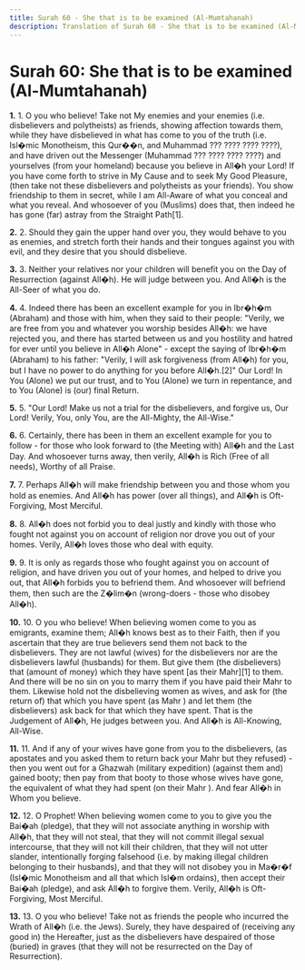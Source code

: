 ```yaml
---
title: Surah 60 - She that is to be examined (Al-Mumtahanah)
description: Translation of Surah 60 - She that is to be examined (Al-Mumtahanah)
---
```


# Surah 60: She that is to be examined (Al-Mumtahanah)

**1.** 1. O you who believe! Take not My enemies and your enemies (i.e. disbelievers and polytheists) as friends, showing affection towards them, while they have disbelieved in what has come to you of the truth (i.e. Isl�mic Monotheism, this Qur��n, and Muhammad ??? ???? ???? ????), and have driven out the Messenger (Muhammad ??? ???? ???? ????) and yourselves (from your homeland) because you believe in All�h your Lord! If you have come forth to strive in My Cause and to seek My Good Pleasure, (then take not these disbelievers and polytheists as your friends). You show friendship to them in secret, while I am All-Aware of what you conceal and what you reveal. And whosoever of you (Muslims) does that, then indeed he has gone (far) astray from the Straight Path[1].

**2.** 2. Should they gain the upper hand over you, they would behave to you as enemies, and stretch forth their hands and their tongues against you with evil, and they desire that you should disbelieve.

**3.** 3. Neither your relatives nor your children will benefit you on the Day of Resurrection (against All�h). He will judge between you. And All�h is the All-Seer of what you do.

**4.** 4. Indeed there has been an excellent example for you in Ibr�h�m (Abraham) and those with him, when they said to their people: "Verily, we are free from you and whatever you worship besides All�h: we have rejected you, and there has started between us and you hostility and hatred for ever until you believe in All�h Alone" - except the saying of Ibr�h�m (Abraham) to his father: "Verily, I will ask forgiveness (from All�h) for you, but I have no power to do anything for you before All�h.[2]" Our Lord! In You (Alone) we put our trust, and to You (Alone) we turn in repentance, and to You (Alone) is (our) final Return.

**5.** 5. "Our Lord! Make us not a trial for the disbelievers, and forgive us, Our Lord! Verily, You, only You, are the All-Mighty, the All-Wise."

**6.** 6. Certainly, there has been in them an excellent example for you to follow - for those who look forward to (the Meeting with) All�h and the Last Day. And whosoever turns away, then verily, All�h is Rich (Free of all needs), Worthy of all Praise.

**7.** 7. Perhaps All�h will make friendship between you and those whom you hold as enemies. And All�h has power (over all things), and All�h is Oft-Forgiving, Most Merciful.

**8.** 8. All�h does not forbid you to deal justly and kindly with those who fought not against you on account of religion nor drove you out of your homes. Verily, All�h loves those who deal with equity.

**9.** 9. It is only as regards those who fought against you on account of religion, and have driven you out of your homes, and helped to drive you out, that All�h forbids you to befriend them. And whosoever will befriend them, then such are the Z�lim�n (wrong-doers - those who disobey All�h).

**10.** 10. O you who believe! When believing women come to you as emigrants, examine them; All�h knows best as to their Faith, then if you ascertain that they are true believers send them not back to the disbelievers. They are not lawful (wives) for the disbelievers nor are the disbelievers lawful (husbands) for them. But give them (the disbelievers) that (amount of money) which they have spent [as their Mahr][1] to them. And there will be no sin on you to marry them if you have paid their Mahr to them. Likewise hold not the disbelieving women as wives, and ask for (the return of) that which you have spent (as Mahr ) and let them (the disbelievers) ask back for that which they have spent. That is the Judgement of All�h, He judges between you. And All�h is All-Knowing, All-Wise.

**11.** 11. And if any of your wives have gone from you to the disbelievers, (as apostates and you asked them to return back your Mahr but they refused) - then you went out for a Ghazwah (military expedition) (against them and) gained booty; then pay from that booty to those whose wives have gone, the equivalent of what they had spent (on their Mahr ). And fear All�h in Whom you believe.

**12.** 12. O Prophet! When believing women come to you to give you the Bai�ah (pledge), that they will not associate anything in worship with All�h, that they will not steal, that they will not commit illegal sexual intercourse, that they will not kill their children, that they will not utter slander, intentionally forging falsehood (i.e. by making illegal children belonging to their husbands), and that they will not disobey you in Ma�r�f (Isl�mic Monotheism and all that which Isl�m ordains), then accept their Bai�ah (pledge), and ask All�h to forgive them. Verily, All�h is Oft-Forgiving, Most Merciful.

**13.** 13. O you who believe! Take not as friends the people who incurred the Wrath of All�h (i.e. the Jews). Surely, they have despaired of (receiving any good in) the Hereafter, just as the disbelievers have despaired of those (buried) in graves (that they will not be resurrected on the Day of Resurrection).

